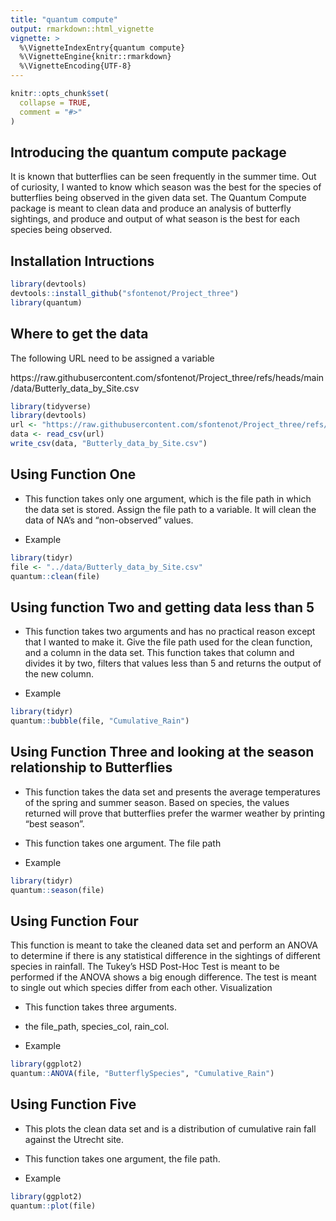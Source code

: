 ```yaml
---
title: "quantum compute"
output: rmarkdown::html_vignette
vignette: >
  %\VignetteIndexEntry{quantum compute}
  %\VignetteEngine{knitr::rmarkdown}
  %\VignetteEncoding{UTF-8}
---
```


```r
knitr::opts_chunk$set(
  collapse = TRUE,
  comment = "#>"
)
```
## Introducing the quantum compute package

It is known that butterflies can be seen frequently in the summer time. Out of curiosity, I wanted to know which season was the best for the species of butterflies being observed in the given data set. The Quantum Compute package is meant to clean data and produce an analysis of butterfly sightings, and produce and output of what season is the best for each species being observed.  

## Installation Intructions

```r
library(devtools)
devtools::install_github("sfontenot/Project_three")
library(quantum)
```

## Where to get the data

The following URL need to be assigned a variable

https://raw.githubusercontent.com/sfontenot/Project_three/refs/heads/main/data/Butterly_data_by_Site.csv

```r
library(tidyverse)
library(devtools)
url <- "https://raw.githubusercontent.com/sfontenot/Project_three/refs/heads/main/data/Butterly_data_by_Site.csv"
data <- read_csv(url)
write_csv(data, "Butterly_data_by_Site.csv")

```

## Using Function One

+ This function takes only one argument, which is the file path in which the data set is stored. Assign the file path to a variable. It will clean the data of NA's and "non-observed" values.

+ Example


```r
library(tidyr)
file <- "../data/Butterly_data_by_Site.csv"
quantum::clean(file)

```

## Using function Two and getting data less than 5

+ This function takes two arguments and has no practical reason except that I wanted to make it. Give the file path used for the clean function, and a column in the data set. This function takes that column and divides it by two, filters that values less than 5 and returns the output of the new column. 

+ Example

```r
library(tidyr)
quantum::bubble(file, "Cumulative_Rain")

```

## Using Function Three and looking at the season relationship to Butterflies

+ This function takes the data set and presents the average temperatures of the spring and summer season. Based on species, the values returned will prove that butterflies prefer the warmer weather by printing "best season".
+ This function takes one argument. The file path

+ Example

```r
library(tidyr)
quantum::season(file)
```


## Using Function Four

 This function is meant to take the cleaned data set and perform an ANOVA to determine if there is any statistical difference in the sightings of different species in rainfall.
 The Tukey's HSD Post-Hoc Test is meant to be performed if the ANOVA shows a big enough difference. The test is meant to single out which species differ from each other.
 Visualization
 
+ This function takes three arguments. 
+  the file_path, species_col, rain_col.

+ Example

```r
library(ggplot2)
quantum::ANOVA(file, "ButterflySpecies", "Cumulative_Rain")
```


## Using Function Five

+ This plots the clean data set and is a distribution of cumulative rain fall against the Utrecht site.
+ This function takes one argument, the file path.

+ Example

```r
library(ggplot2)
quantum::plot(file)
```
